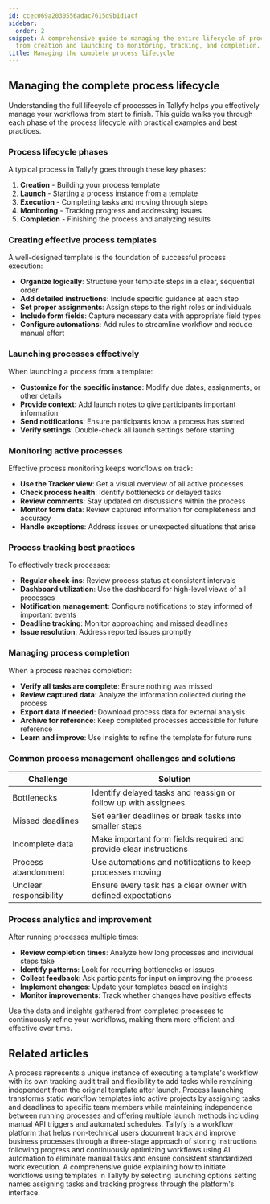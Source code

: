 ```yaml
---
id: ccec069a2030556adac7615d9b1d1acf
sidebar:
  order: 2
snippet: A comprehensive guide to managing the entire lifecycle of processes in Tallyfy,
  from creation and launching to monitoring, tracking, and completion.
title: Managing the complete process lifecycle
---
```


## Managing the complete process lifecycle

Understanding the full lifecycle of processes in Tallyfy helps you effectively manage your workflows from start to finish. This guide walks you through each phase of the process lifecycle with practical examples and best practices.

### Process lifecycle phases

A typical process in Tallyfy goes through these key phases:

1. **Creation** - Building your process template
2. **Launch** - Starting a process instance from a template
3. **Execution** - Completing tasks and moving through steps
4. **Monitoring** - Tracking progress and addressing issues
5. **Completion** - Finishing the process and analyzing results

### Creating effective process templates

A well-designed template is the foundation of successful process execution:

- **Organize logically**: Structure your template steps in a clear, sequential order
- **Add detailed instructions**: Include specific guidance at each step
- **Set proper assignments**: Assign steps to the right roles or individuals
- **Include form fields**: Capture necessary data with appropriate field types
- **Configure automations**: Add rules to streamline workflow and reduce manual effort

### Launching processes effectively

When launching a process from a template:

- **Customize for the specific instance**: Modify due dates, assignments, or other details
- **Provide context**: Add launch notes to give participants important information
- **Send notifications**: Ensure participants know a process has started
- **Verify settings**: Double-check all launch settings before starting

### Monitoring active processes

Effective process monitoring keeps workflows on track:

- **Use the Tracker view**: Get a visual overview of all active processes
- **Check process health**: Identify bottlenecks or delayed tasks
- **Review comments**: Stay updated on discussions within the process
- **Monitor form data**: Review captured information for completeness and accuracy
- **Handle exceptions**: Address issues or unexpected situations that arise

### Process tracking best practices

To effectively track processes:

- **Regular check-ins**: Review process status at consistent intervals
- **Dashboard utilization**: Use the dashboard for high-level views of all processes
- **Notification management**: Configure notifications to stay informed of important events
- **Deadline tracking**: Monitor approaching and missed deadlines
- **Issue resolution**: Address reported issues promptly

### Managing process completion

When a process reaches completion:

- **Verify all tasks are complete**: Ensure nothing was missed
- **Review captured data**: Analyze the information collected during the process
- **Export data if needed**: Download process data for external analysis
- **Archive for reference**: Keep completed processes accessible for future reference
- **Learn and improve**: Use insights to refine the template for future runs

### Common process management challenges and solutions

| Challenge | Solution |
|-----------|----------|
| Bottlenecks | Identify delayed tasks and reassign or follow up with assignees |
| Missed deadlines | Set earlier deadlines or break tasks into smaller steps |
| Incomplete data | Make important form fields required and provide clear instructions |
| Process abandonment | Use automations and notifications to keep processes moving |
| Unclear responsibility | Ensure every task has a clear owner with defined expectations |

### Process analytics and improvement

After running processes multiple times:

- **Review completion times**: Analyze how long processes and individual steps take
- **Identify patterns**: Look for recurring bottlenecks or issues
- **Collect feedback**: Ask participants for input on improving the process
- **Implement changes**: Update your templates based on insights
- **Monitor improvements**: Track whether changes have positive effects

Use the data and insights gathered from completed processes to continuously refine your workflows, making them more efficient and effective over time.


## Related articles
<CardGrid>
<LinkTitleCard header="<b>Tracking And Tasks > More about processes</b>" href="/products/pro/tracking-and-tasks/processes/" > A process represents a unique instance of executing a template's workflow with its own tracking audit trail and flexibility to add tasks while remaining independent from the original template after launch. </LinkTitleCard>
<LinkTitleCard header="<b>Pro > Launching</b>" href="/products/pro/launching/" > Process launching transforms static workflow templates into active projects by assigning tasks and deadlines to specific team members while maintaining independence between running processes and offering multiple launch methods including manual API triggers and automated schedules. </LinkTitleCard>
<LinkTitleCard header="<b>Introduction</b>" href="/products/pro/" > Tallyfy is a workflow platform that helps non-technical users document track and improve business processes through a three-stage approach of storing instructions following progress and continuously optimizing workflows using AI automation to eliminate manual tasks and ensure consistent standardized work execution. </LinkTitleCard>
<LinkTitleCard header="<b>Launching > Launch manually</b>" href="/products/pro/launching/how-can-i-launch-a-process-in-tallyfy/" > A comprehensive guide explaining how to initiate workflows using templates in Tallyfy by selecting launching options setting names assigning tasks and tracking progress through the platform's interface. </LinkTitleCard>
</CardGrid>